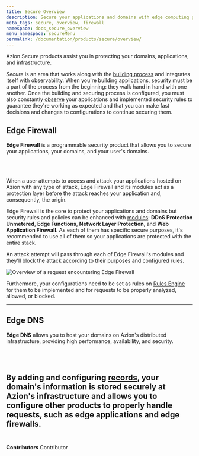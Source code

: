 ```yaml
---
title: Secure Overview
description: Secure your applications and domains with edge computing protection.
meta_tags: secure, overview, firewall
namespace: docs_secure_overview
menu_namespace: secureMenu
permalink: /documentation/products/secure/overview/
---
```



Azion Secure products assist you in protecting your domains, applications, and infrastructure.

*Secure* is an area that works along with the [building process](/en/documentation/products/guides/build/overview/) and integrates itself with observability. When you're building applications, security must be a part of the process from the beginning: they walk hand in hand with one another. Once the building and securing process is configured, you must also constantly [observe](/en/documentation/products/observe/) your applications and implemented security rules to guarantee they're working as expected and that you can make fast decisions and changes to configurations to continue securing them.

## Edge Firewall

**Edge Firewall** is a programmable security product that allows you to secure your applications, your domains, and your user's domains.

<LinkButton outlined link="/en/documentation/products/secure/edge-firewall/" variant="secondary" label="go to edge firewall documentation" /><br></br>

<LinkButton outlined link="/en/documentation/products/guides/secure/edge-firewall-configure-main-settings/" variant="secondary" label="go to edge firewall main settings guide" />
 
When a user attempts to access and attack your applications hosted on Azion with any type of attack, Edge Firewall and its modules act as a protection layer before the attack reaches your application and, consequently, the origin.

Edge Firewall is the core to protect your applications and domains but security rules and policies can be enhanced with [modules](/en/documentation/products/guides/secure/edge-firewall-configure-main-settings/#modules): **DDoS Protection Unmetered**, **Edge Functions**, **Network Layer Protection**, and **Web Application Firewall**. As each of them has specific secure purposes, it's recommended to use all of them so your applications are protected with the entire stack.

An attack attempt will pass through each of Edge Firewall's modules and they'll block the attack according to their purposes and configured rules.

![Overview of a request encountering Edge Firewall](/assets/docs/images/uploads/edge-firewall-overview.png)

Furthermore, your configurations need to be set as rules on [Rules Engine](/en/documentation/products/secure/edge-firewall/#rules-engine-for-edge-firewall) for them to be implemented and for requests to be properly analyzed, allowed, or blocked.

<LinkButton outlined link="/en/documentation/products/guides/secure/work-with-rules-engine/" variant="secondary" label="go to rules engine for edge firewall guide" />

---

## Edge DNS

**Edge DNS** allows you to host your domains on Azion's distributed infrastructure, providing high performance, availability, and security.

<LinkButton outlined link="/en/documentation/products/secure/edge-dns/" variant="secondary" label="go to edge firewall documentation" /> <br></br>

<LinkButton outlined link="/en/documentation/products/guides/secure/edge-dns-configure-main-settings/" variant="secondary" label="go to Edge DNS main settings guide" />

By adding and configuring [records](/en/documentation/products/guides/secure/add-records/), your domain's information is stored securely at Azion's infrastructure and allows you to configure other products to properly handle requests, such as edge applications and edge firewalls.
<br /><br />
---

**Contributors** <ContributorList>Contributor</ContributorList>
